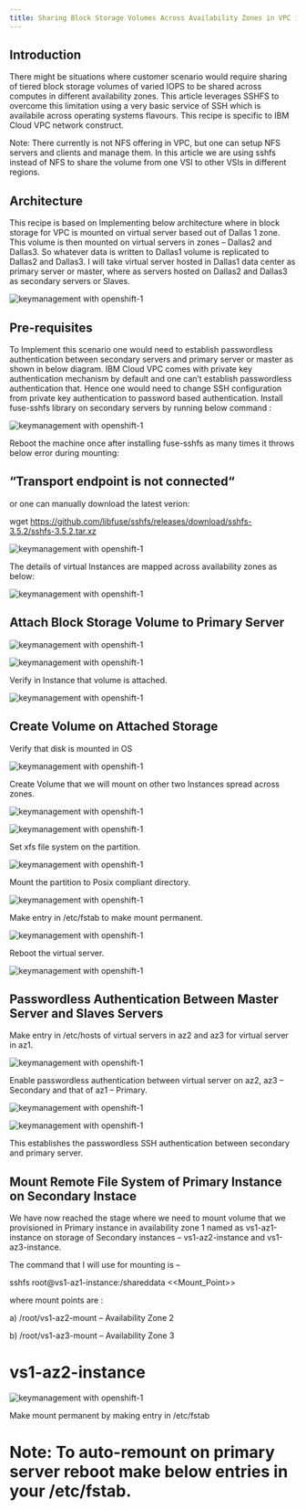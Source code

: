 ```yaml
---
title: Sharing Block Storage Volumes Across Availability Zones in VPC in IBM Cloud
---
```



<PageDescription>


</PageDescription>

## Introduction
There might be situations where customer scenario would require sharing of tiered block storage volumes of varied IOPS to be shared across computes in different availability zones. This article leverages SSHFS to overcome this limitation using a very basic service of SSH which is availabile across operating systems flavours. This recipe is specific to IBM Cloud VPC network construct.

Note: There currently is not NFS offering in VPC, but one can setup NFS servers and clients and manage them. In this article we are using sshfs instead of NFS to share the volume from one VSI to other VSIs in different regions.


## Architecture
This recipe is based on Implementing below architecture where in block storage for VPC is mounted on virtual server based out of Dallas 1 zone. This volume is then mounted on virtual servers in zones – Dallas2 and Dallas3. So whatever data is written to Dallas1 volume is replicated to Dallas2 and Dallas3. I will take virtual server hosted in Dallas1 data center as primary server or master, where as servers hosted on Dallas2 and Dallas3 as secondary servers or Slaves.

![keymanagement with openshift-1](images/Screenshot_1.jpg)


## Pre-requisites
To Implement this scenario one would need to establish passwordless authentication between secondary servers and primary server or master as shown in below diagram. IBM Cloud VPC comes with private key authentication mechanism by default and one can’t establish passwordless authentication that. Hence one would need to change SSH configuration from private key authentication to password based authentication. Install fuse-sshfs library on secondary servers by running below command :

![keymanagement with openshift-1](images/Screenshot_2_0.jpg)

Reboot the machine once after installing fuse-sshfs as many times it throws below error during mounting:

## “Transport endpoint is not connected“

 or one can manually download the latest verion:

wget https://github.com/libfuse/sshfs/releases/download/sshfs-3.5.2/sshfs-3.5.2.tar.xz

![keymanagement with openshift-1](images/Screenshot_3.jpg)

The details of virtual Instances are mapped across availability zones as below:

![keymanagement with openshift-1](images/screenshot3.jpg)

## Attach Block Storage Volume to Primary Server

![keymanagement with openshift-1](images/Screenshot_5.jpg)

![keymanagement with openshift-1](images/Screenshot_6.jpg)

Verify in Instance that volume is attached.

![keymanagement with openshift-1](images/Screenshot_7.jpg)

## Create Volume on Attached Storage

Verify that disk is mounted in OS

![keymanagement with openshift-1](images/Screenshot_8.jpg)

Create Volume that we will mount on other two Instances spread across zones.

![keymanagement with openshift-1](images/Screenshot_9.jpg)

![keymanagement with openshift-1](images/Screenshot_10.jpg)

Set xfs file system on the partition.

![keymanagement with openshift-1](images/Screenshot_11.jpg)

Mount the partition to Posix compliant directory.

![keymanagement with openshift-1](images/Screenshot_12.jpg)

Make entry in /etc/fstab to make mount permanent.

![keymanagement with openshift-1](images/Screenshot_13.jpg)

Reboot the virtual server.

![keymanagement with openshift-1](images/Screenshot_14.jpg)

## Passwordless Authentication Between Master Server and Slaves Servers
Make entry in /etc/hosts of virtual servers in az2 and az3 for virtual server in az1.

![keymanagement with openshift-1](images/Screenshot_15.jpg)

Enable passwordless authentication between virtual server on az2, az3 – Secondary and that of az1 – Primary.

![keymanagement with openshift-1](images/Screenshot_16.jpg)

![keymanagement with openshift-1](images/Screenshot_17.jpg)

This establishes the passwordless SSH authentication between secondary and primary server.

## Mount Remote File System of Primary Instance on Secondary Instace
We have now reached the stage where we need to mount volume that we provisioned in Primary instance in availability zone 1 named as vs1-az1-instance on storage of Secondary instances – vs1-az2-instance and vs1-az3-instance.

The command that I will use for mounting is  –

sshfs root@vs1-az1-instance:/shareddata <<Mount_Point>>

where mount points are :

a) /root/vs1-az2-mount – Availability Zone 2

b) /root/vs1-az3-mount – Availability Zone 3

# vs1-az2-instance
![keymanagement with openshift-1](images/Screenshot_18.jpg)

Make mount permanent by making entry in /etc/fstab

# Note: To auto-remount on primary server reboot make below entries in your /etc/fstab.




